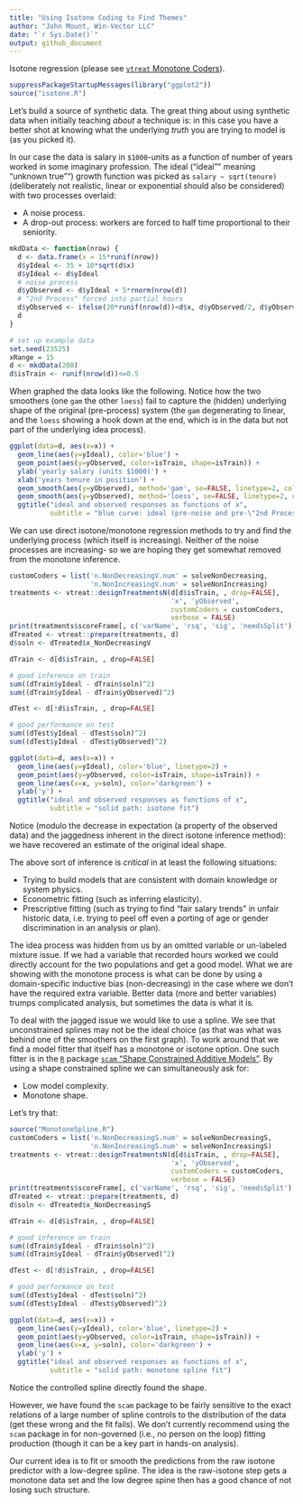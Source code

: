 ```yaml
---
title: "Using Isotone Coding to Find Themes"
author: "John Mount, Win-Vector LLC"
date: "`r Sys.Date()`"
output: github_document
---
```


Isotone regression (please see [`vtreat` Monotone Coders](https://github.com/WinVector/vtreat/blob/master/extras/MonotoneCoder.md)).



```r
suppressPackageStartupMessages(library("ggplot2"))
source("isotone.R")
```

Let's build a source of synthetic data.  The great thing about using synthetic data when initially teaching
*about* a technique is: in this case you have a better shot at knowing what the underlying
*truth* you are trying to model is (as you picked it).

In our case the data is salary in `$1000`-units as a function of number of years 
worked in some imaginary profession.  The ideal ("ideal"" meaning "unknown true"") growth function was picked as `salary ~ sqrt(tenure)` 
(deliberately not realistic, linear or exponential should also be considered) with two processes overlaid:

  * A noise process.
  * A drop-out process: workers are forced to half time proportional to their seniority.
  

```r
mkdData <- function(nrow) {
  d <- data.frame(x = 15*runif(nrow))
  d$yIdeal <- 35 + 10*sqrt(d$x)
  d$yIdeal <- d$yIdeal
  # noise process
  d$yObserved <- d$yIdeal + 5*rnorm(nrow(d))
  # "2nd Process" forced into partial hours
  d$yObserved <- ifelse(20*runif(nrow(d))<d$x, d$yObserved/2, d$yObserved)
  d
}
```


```r
# set up example data
set.seed(23525)
xRange = 15
d <- mkdData(200)
d$isTrain <- runif(nrow(d))<=0.5
```

When graphed the data looks like the following.  Notice how the two smoothers (one `gam` the other `loess`) fail
to capture the (hidden) underlying shape of the original (pre-process) system (the `gam` degenerating to linear, and
the `loess` showing a hook down at the end, which is in the data but not part of the underlying idea process).

```r
ggplot(data=d, aes(x=x)) + 
  geom_line(aes(y=yIdeal), color='blue') + 
  geom_point(aes(y=yObserved, color=isTrain, shape=isTrain)) +
  ylab('yearly salary (units $1000)') + 
  xlab('years tenure in position') +
  geom_smooth(aes(y=yObserved), method='gam', se=FALSE, linetype=2, color='darkgreen') +
  geom_smooth(aes(y=yObserved), method='loess', se=FALSE, linetype=2, color='darkgreen') +
  ggtitle("ideal and observed responses as functions of x",
          subtitle = "blue curve: ideal (pre-noise and pre-\"2nd Process\") values\ngreen dashes: smoothing curves/fits")
```

We can use direct isotone/monotone regression methods to try and find the underlying process (which itself is increasing).  Neither of the noise processes are increasing- so we are hoping they get somewhat removed from the monotone inference.

```r
customCoders = list('n.NonDecreasingV.num' = solveNonDecreasing,
                    'n.NonIncreasingV.num' = solveNonIncreasing)
treatments <- vtreat::designTreatmentsN(d[d$isTrain, , drop=FALSE], 
                                        'x', 'yObserved', 
                                        customCoders = customCoders,
                                        verbose = FALSE)
print(treatments$scoreFrame[, c('varName', 'rsq', 'sig', 'needsSplit'), drop=FALSE])
dTreated <- vtreat::prepare(treatments, d)
d$soln <- dTreated$x_NonDecreasingV

dTrain <- d[d$isTrain, , drop=FALSE]

# good inference on train
sum((dTrain$yIdeal - dTrain$soln)^2)
sum((dTrain$yIdeal - dTrain$yObserved)^2)

dTest <- d[!d$isTrain, , drop=FALSE]

# good performance on test
sum((dTest$yIdeal - dTest$soln)^2)
sum((dTest$yIdeal - dTest$yObserved)^2)

ggplot(data=d, aes(x=x)) + 
  geom_line(aes(y=yIdeal), color='blue', linetype=2) + 
  geom_point(aes(y=yObserved, color=isTrain, shape=isTrain)) +
  geom_line(aes(x=x, y=soln), color='darkgreen') +
  ylab('y') +
  ggtitle("ideal and observed responses as functions of x",
          subtitle = "solid path: isotone fit")
```

Notice (modulo the decrease in expectation (a property of the observed data) and the jaggedness inherent in 
the direct isotone inference method): we have recovered an estimate of the original ideal shape.

The above sort of inference is *critical* in at least the following situations:

 * Trying to build models that are consistent with domain knowledge or system physics.
 * Econometric fitting (such as inferring elasticity).
 * Prescriptive fitting (such as trying to find "fair salary trends" in unfair historic data, i.e. trying to peel off even a porting of age or gender discrimination in an analysis or plan).

The idea process was hidden from us by an omitted variable or un-labeled mixture issue.  If we had a variable that
recorded hours worked we could directly account for the two populations and get a good model.  What we are showing with
the monotone process is what can be done by using a domain-specific inductive bias (non-decreasing) in the case where
we don't have the required extra variable.  Better data (more and better variables) trumps complicated analysis, but 
sometimes the data is what it is.

To deal with the jagged issue we would like to use a spline.  We see that unconstrained splines may not be the ideal choice (as that was what was behind one of the smoothers on the first graph).  To work around that we find a model fitter that itself has a monotone or isotone option.  One such fitter is in the [`R`](https://www.r-project.org) package [`scam` "Shape Constrained Additive Models"](https://CRAN.R-project.org/package=scam).  By using  a shape constrained spline we can simultaneously ask for:

 * Low model complexity.
 * Monotone shape.
 
Let's try that:

```r
source("MonotoneSpline.R")
customCoders = list('n.NonDecreasingS.num' = solveNonDecreasingS,
                    'n.NonIncreasingS.num' = solveNonIncreasingS)
treatments <- vtreat::designTreatmentsN(d[d$isTrain, , drop=FALSE], 
                                        'x', 'yObserved', 
                                        customCoders = customCoders,
                                        verbose = FALSE)
print(treatments$scoreFrame[, c('varName', 'rsq', 'sig', 'needsSplit'), drop=FALSE])
dTreated <- vtreat::prepare(treatments, d)
d$soln <- dTreated$x_NonDecreasingS

dTrain <- d[d$isTrain, , drop=FALSE]

# good inference on train
sum((dTrain$yIdeal - dTrain$soln)^2)
sum((dTrain$yIdeal - dTrain$yObserved)^2)

dTest <- d[!d$isTrain, , drop=FALSE]

# good performance on test
sum((dTest$yIdeal - dTest$soln)^2)
sum((dTest$yIdeal - dTest$yObserved)^2)

ggplot(data=d, aes(x=x)) + 
  geom_line(aes(y=yIdeal), color='blue', linetype=2) + 
  geom_point(aes(y=yObserved, color=isTrain, shape=isTrain)) +
  geom_line(aes(x=x, y=soln), color='darkgreen') +
  ylab('y') +
  ggtitle("ideal and observed responses as functions of x",
          subtitle = "solid path: monotone spline fit")
```

Notice the controlled spline directly found the shape.

However, we have found the `scam` package to be fairly sensitive to the exact relations of a large number
of spline controls to the distribution of the data (get these wrong and the fit fails).  We don't currently recommend using the `scam` package in for non-governed (i.e., no person on the loop) fitting production (though it can be a key part in hands-on analysis).

Our current idea is to fit or smooth the predictions from the raw isotone predictor with a low-degree spline. The idea is the raw-isotone step gets a monotone data set and the low degree spine then has a good chance of not losing such structure.



